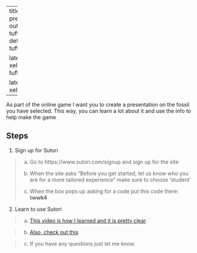 
---
title: "Sutori presentation"
output:
  tufte::tufte_html: default
  tufte::tufte_handout:
    
    latex_engine: xelatex
  tufte::tufte_book:
    
    latex_engine: xelatex
---

As part of the online game I want you to create a presentation on the fossil you have selected. This way, you can learn a lot about it and use the info to help make the game

## Steps

1. Sign up for Sutori

> a. Go to https://www.sutori.com/signup and sign up for the site
>
> b. When the site asks “Before you get started, let us know who
> you are for a more tailored experience” make sure to choose
> 'student’
>
>  c. When the box pops up asking for a code put this code there:
>   **twwk4**

2. Learn to use Sutori

> a. [This video is how I learned and it is pretty clear](https://www.sutori.com/story/beginner-s-guide-how-to-create-a-story--
846BuKMUDUkFdgXsjW6Do62E):


> b. [Also, check out this](https://www.sutori.com/story/student-tutorial--
fDrqDhaMXxGZYn1EAoCux3m6)

> c. If you have any questions just let me know. 